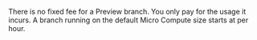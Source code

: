 There is no fixed fee for a Preview branch. You only pay for the usage it incurs. A branch running on the default Micro Compute size starts at <Price price="0.01344" /> per hour.

